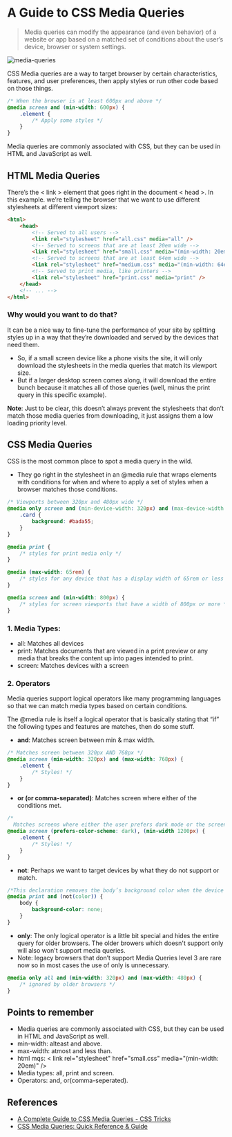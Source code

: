 # A Guide to CSS Media Queries

> Media queries can modify the appearance (and even behavior) of a website or app based on a matched set of conditions about the user’s device, browser or system settings.

![media-queries](/media-queries.png)

CSS Media queries are a way to target browser by certain characteristics, features, and user preferences, then apply styles or run other code based on those things.

```css
/* When the browser is at least 600px and above */
@media screen and (min-width: 600px) {
    .element {
        /* Apply some styles */
    }
}
```

Media queries are commonly associated with CSS, but they can be used in HTML and JavaScript as well.

## HTML Media Queries

There’s the < link > element that goes right in the document < head >. In this example. we’re telling the browser that we want to use different stylesheets at different viewport sizes:

```html
<html>
    <head>
        <!-- Served to all users -->
        <link rel="stylesheet" href="all.css" media="all" />
        <!-- Served to screens that are at least 20em wide -->
        <link rel="stylesheet" href="small.css" media="(min-width: 20em)" />
        <!-- Served to screens that are at least 64em wide -->
        <link rel="stylesheet" href="medium.css" media="(min-width: 64em)" />
        <!-- Served to print media, like printers -->
        <link rel="stylesheet" href="print.css" media="print" />
    </head>
    <!-- ... -->
</html>
```

### Why would you want to do that?

It can be a nice way to fine-tune the performance of your site by splitting styles up in a way that they’re downloaded and served by the devices that need them.

-   So, if a small screen device like a phone visits the site, it will only download the stylesheets in the media queries that match its viewport size.
-   But if a larger desktop screen comes along, it will download the entire bunch because it matches all of those queries (well, minus the print query in this specific example).

**Note**: Just to be clear, this doesn’t always prevent the stylesheets that don’t match those media queries from downloading, it just assigns them a <span className="hgl">low loading priority level</span>.

## CSS Media Queries

CSS is the most common place to spot a media query in the wild.

-   They go right in the stylesheet in an @media rule that wraps elements with conditions for when and where to apply a set of styles when a browser matches those conditions.

```css
/* Viewports between 320px and 480px wide */
@media only screen and (min-device-width: 320px) and (max-device-width: 480px) {
    .card {
        background: #bada55;
    }
}
```

```css
@media print {
    /* styles for print media only */
}

@media (max-width: 65rem) {
    /* styles for any device that has a display width of 65rem or less */
}

@media screen and (min-width: 800px) {
    /* styles for screen viewports that have a width of 800px or more */
}
```

### 1. Media Types:

-   all: Matches all devices
-   print: Matches documents that are viewed in a print preview or any media that breaks the content up into pages intended to print.
-   screen: Matches devices with a screen

### 2. Operators

Media queries support logical operators like many programming languages so that we can match media types based on certain conditions.

The @media rule is itself a logical operator that is basically stating that “if” the following types and features are matches, then do some stuff.

-   **and**: Matches screen between min & max width.

```css
/* Matches screen between 320px AND 768px */
@media screen (min-width: 320px) and (max-width: 768px) {
    .element {
        /* Styles! */
    }
}
```

-   **or (or comma-separated)**: Matches screen where either of the conditions met.

```css
/* 
  Matches screens where either the user prefers dark mode or the screen is at least 1200px wide */
@media screen (prefers-color-scheme: dark), (min-width 1200px) {
    .element {
        /* Styles! */
    }
}
```

-   **not**: Perhaps we want to target devices by what they do not support or match.

```css
/*This declaration removes the body’s background color when the device is a printer and can only show one color.*/
@media print and (not(color)) {
    body {
        background-color: none;
    }
}
```

-   **only**: The only logical operator is a little bit special and hides the entire query for older browsers. The older browers which doesn't support only will also won't support media queries.
-   Note: legacy browsers that don’t support Media Queries level 3 are rare now so in most cases the use of only is unnecessary.

```css
@media only all and (min-width: 320px) and (max-width: 480px) {
    /* ignored by older browsers */
}
```

## Points to remember

-   Media queries are commonly associated with CSS, but they can be used in HTML and JavaScript as well.
-   min-width: alteast and above.
-   max-width: atmost and less than.
-   html mqs: < link rel="stylesheet" href="small.css" media="(min-width: 20em)" />
-   Media types: all, print and screen.
-   Operators: and, or(comma-seperated).

## References

-   [A Complete Guide to CSS Media Queries - CSS Tricks](https://css-tricks.com/a-complete-guide-to-css-media-queries/)
-   [CSS Media Queries: Quick Reference & Guide](https://www.digitalocean.com/community/tutorials/css-media-queries)
